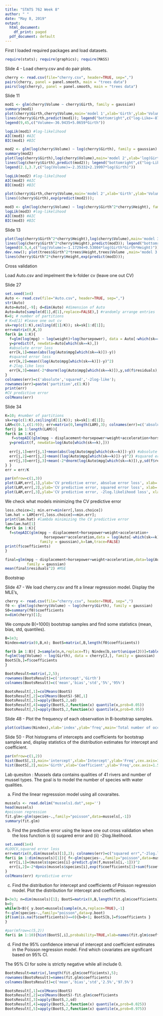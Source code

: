 ---
title: "STATS 762 Week 8"
author: " "
date: "May 8, 2019"
output:
  html_document:
    df_print: paged
  pdf_document: default
---

First I loaded required packages and load datasets.
```{r}
require(stats); require(graphics); require(MASS)
```
Slide 4 - Load cherry.csv and do pair plots.

```{r}
cherry <- read.csv(file="cherry.csv", header=TRUE, sep=",")
pairs(cherry, panel = panel.smooth, main = "trees data")
pairs(log(cherry), panel = panel.smooth, main = "trees data")

```

Slide 11
```{r}
mod1 <- glm(cherry$Volume ~ cherry$Girth, family = gaussian)
summary(mod1)
plot(cherry$Girth,cherry$Volume,main='model 1',xlab='Girth',ylab='Volume');  
lines(cherry$Girth,predict(mod1)); legend("bottomright",c("log-Like=-87.82236 (df=3)","AIC=181.64470","BIC=185.9467"))
legend(9,45,c("Volume=-36.9435+5.0659*Girth"))

logLik(mod1) #log-likelihood
AIC(mod1) #AIC
BIC(mod1) #BIC

mod2 <- glm(log(cherry$Volume) ~ log(cherry$Girth), family = gaussian)
summary(mod2)
plot(log(cherry$Girth),log(cherry$Volume),main='model 2',xlab='log(Girth)',ylab='log(Volume)');  
lines(log(cherry$Girth),predict(mod2)); legend("bottomright",c("log-Like=24.10551 (df=3)","AIC=-42.21102","BIC=-37.90906"))
legend(2.1,3.7,c("log(Volume)=-2.35332+2.19997*log(Girth)"))

logLik(mod2) #log-likelihood
AIC(mod2) #AIC
BIC(mod2) #BIC

plot(cherry$Girth,cherry$Volume,main='model 2',xlab='Girth',ylab='Volume');
lines((cherry$Girth),exp(predict(mod2)));

mod3 <- glm(log(cherry$Volume) ~ log(cherry$Girth^2*cherry$Height), family = gaussian)
logLik(mod3) #log-likelihood
AIC(mod3) #AIC
BIC(mod3) #BIC
```
Slide 13
```{r}
plot(log(cherry$Girth^2*cherry$Height),log(cherry$Volume),main='model 3',xlab=expression(log(Girth^2*Height)),ylab='log(Volume)');  
lines(log(cherry$Girth^2*cherry$Height),predict(mod3)); legend("bottomright",c("log-Like=35.18589 (df=3)","AIC=-64.37179","BIC=-60.06983"))
legend(8.5,4,c("log(Volume)=-1.17294+0.53004*log(Girth*Girth*Height)"))
dev.new(); plot(trees$Girth^2*trees$Height,trees$Volume ,main='model 3',xlab=expression(Girth^2*Height),ylab='Volume');
lines(cherry$Girth^2*cherry$Height,exp(predict(mod3)));

```

Cross validation

Load Auto.csv and impelment the k-folder cv (leave one out CV)

Slide 27
```{r}
set.seed(1e4)
Auto <- read.csv(file="Auto.csv", header=TRUE, sep=",")
str(Auto)
Auto=Auto[,-9]; d=dim(Auto) #dimension of Auto
Auto=Auto[sample(d[1],d[1],replace=FALSE),] #randomly arrange entries 
K=8; # number of partitions
# K=d[1] #leave one out cv
sk=rep(c(1:K),ceiling(d[1]/K)); sk=sk[1:d[1]];
err=matrix(0,K,3)
for(k in 1:K){
  f=glm(log(mpg) ~ log(weight)+log(horsepower), data = Auto[-which(sk==k),], family = gaussian)
  y=predict(f, newdata=Auto[which(sk==k),])
  #absolute error loss
  err[k,1]=mean(abs(log(Auto$mpg[which(sk==k)])-y))
  #squared error loss
  err[k,2]=mean((log(Auto$mpg[which(sk==k)])-y)^2) 
  #-2log.like loss
  err[k,3]=mean(-2*dnorm(log(Auto$mpg[which(sk==k)]),y,sd(f$residuals),log=T)) 
}
colnames(err)=c('absolute','squared','-2log-like'); 
rownames(err)=paste('partition',c(1:K))
print(err)
#CV predictive error
colMeans(err)
```
Slide 34
```{r}
K=10; #number of partitions
sk=rep(c(1:K),ceiling(d[1]/K)); sk=sk[1:d[1]];
LAM=c(0.1,c(1:9)); err=matrix(0,length(LAM),3); colnames(err)=c('absolute','squared','-2log-like')
for(j in 1:length(LAM)){
for(k in 1:K){
   f=stepAIC(glm(mpg ~ displacement+horsepower+weight+acceleration+horsepower*acceleration,data = log(Auto[-which(sk==k),]), family = gaussian),k=LAM[j],trace=FALSE)
  y=predict(f, newdata=log(Auto[which(sk==k),]))
  
  err[j,1]=err[j,1]+mean(abs(log(Auto$mpg[which(sk==k)])-y)) #absolute error loss
  err[j,2]=err[j,2]+mean((log(Auto$mpg[which(sk==k)])-y)^2) #squared error loss
  err[j,3]=err[j,3]+mean(-2*dnorm(log(Auto$mpg[which(sk==k)]),y,sd(f$residuals),log=T)) #-2*log-likelihood error loss
} }
err = err/K

par(mfrow=c(1,3))
plot(LAM,err[,1],ylab='CV predictive error, absolue error loss', xlab='penalty multiplier')
plot(LAM,err[,2],ylab='CV predictive error, squared error loss', xlab='penalty multiplier')
plot(LAM,err[,3],ylab='CV predictive error, -2log.likelihood loss', xlab='penalty multiplier')


```

We check what models minimizing the CV predictive error

```{r}
loss.choice=2; min.err=min(err[,loss.choice])
lam.hat = LAM[err[,loss.choice]==min.err]; 
print(lam.hat) #lambda minimizing the CV predictive error
lam=lam.hat[1]
for(k in 1:K){
  f=stepAIC(glm(mpg ~ displacement+horsepower+weight+acceleration+
                  horsepower*acceleration,data = log(Auto[-which(sk==k),]), 
                family = gaussian),k=lam,trace=FALSE)
print(f$coefficients)
}

final=glm(mpg ~ displacement+horsepower+weight+acceleration,data=log(Auto), 
          family = gaussian)
mean(final$residuals^2) #MSE

```
Bootstrap

Slide 47 - We load cherry.csv and fit a linear regression model. Display the MLE's, 

```{r}
cherry <- read.csv(file="cherry.csv", header=TRUE, sep=",")
f0 <- glm(log(cherry$Volume) ~ log(cherry$Girth), family = gaussian)
S0=summary(f0)$coefficients
n=dim(cherry)[1]; 
```

We compute B(=1000) bootstrap samples and find some statistics (mean, bias, std, quantiles). 

```{r}
B=1e3; 
Nindex=matrix(0,B,n); BootS=matrix(,B,length(f0$coefficients))

for(b in 1:B){ J=sample(n,n,replace=T); Nindex[b,sort(unique(J))]=table(J) 
f=glm(log(Volume) ~ log(Girth), data = cherry[J,], family = gaussian)
BootS[b,]=f$coefficients
}

BootsResult=matrix(,2,5); 
rownames(BootsResult)=c('intercept','Girth')
colnames(BootsResult)=c('mean','bias','std','5%','95%')

BootsResult[,1]=colMeans(BootS)
BootsResult[,2]=colMeans(BootS)-S0[,1]
BootsResult[,3]=apply(BootS,2,sd)
BootsResult[,4]=apply(BootS,2,function(x) quantile(x,prob=0.05))
BootsResult[,5]=apply(BootS,2,function(x) quantile(x,prob=0.95))
```
Slide 48 - Plot the frequency of each observation in B-bootstrap samples. 

```{r}
plot(colSums(Nindex),xlab='index',ylab='freq',main='Total number of occurance',cex.axis=1.5,cex.lab=1.5)

```

Slide 50 - Plot histograms of intercepts and coefficients for bootstrap samples and, display statistics of the distribution estimates for intercept and coefficient.

```{r}
par(mfrow=c(1,2)) 
hist(BootS[,1],main='intercept',xlab='Intercept',ylab='Freq',cex.axis=1.5,cex.lab=1.5);abline(v=S0[1,1],col='red')
hist(BootS[,2],main='Girth',xlab='Coefficient',ylab='Freq',cex.axis=1.5,cex.lab=1.5);abline(v=S0[2,1],col='red')
```

Lab quesiton : Mussels data contains qualities of 41 rivers and number of mussel types. The goal is to model the number of species with water qualities.

(a) Find the linear regresssion model using all covaraites. 

```{r}
mussels <- read.delim("mussels1.dat",sep='')
head(mussels)
#poisson regression 
fit.glm<-glm(species~.,family="poisson",data=mussels[,-1])
summary(fit.glm)
```
(b) Find the predictive error using the leave one out cross validation when the loss function is (i) suqared error and (ii) -2log.likelihood. 

```{r}
set.seed(1e4)
#LOOCV,squared error loss
err=matrix(0,dim(mussels)[1],2); colnames(err)=c("squared err","-2log.like")
for(i in 1:dim(mussels)[1]){ f<-glm(species~.,family="poisson",data=mussels[-i,-1])
  err[i,1]=(mussels$species[i]-predict.glm(f,mussels[i,-1]))^2
  err[i,2]=-2*dpois(mussels$species[i],exp(f$coefficients[1]+sum(f$coefficients[-1]*mussels[i,3:11])),log=T)
}
colMeans(err) #predictive error

```

(c) Find the distribution for intercept and coefficients of Poisson regression model. Plot the distribution for intercept and coefficients.

```{r}
B=3e3; n=dim(mussels)[1]; BootS=matrix(0,B,length(fit.glm$coefficients))
b=0;
while(b<B){ y.boot=mussels[sample(n,n,replace=TRUE),-1]
f<-glm(species~.,family="poisson",data=y.boot)
if(sum(is.na(f$coefficients))==0){b=b+1; BootS[b,]=f$coefficients }
}

#par(mfrow=c(5,2))
for(i in 1:10){hist(BootS[,i],probability=TRUE,xlab=names(fit.glm$coefficients)[i],main=' ')}

```
(d) Find the 95% confidence interval of intercept and coefficient estimates in the Poisson regression model. Find which covariates are significant based on 95% CI. 

The 95% CI for solre is strictly negative while all include 0.

```{r}
BootsResult=matrix(,length(fit.glm$coefficients),5); 
rownames(BootsResult)=names(fit.glm$coefficients)
colnames(BootsResult)=c('mean','bias','std','2.5%','97.5%')

BootsResult[,1]=colMeans(BootS)
BootsResult[,2]=colMeans(BootS)-fit.glm$coefficients
BootsResult[,3]=apply(BootS,2,sd)
BootsResult[,4]=apply(BootS,2,function(x) quantile(x,prob=0.025))
BootsResult[,5]=apply(BootS,2,function(x) quantile(x,prob=0.975))
```

